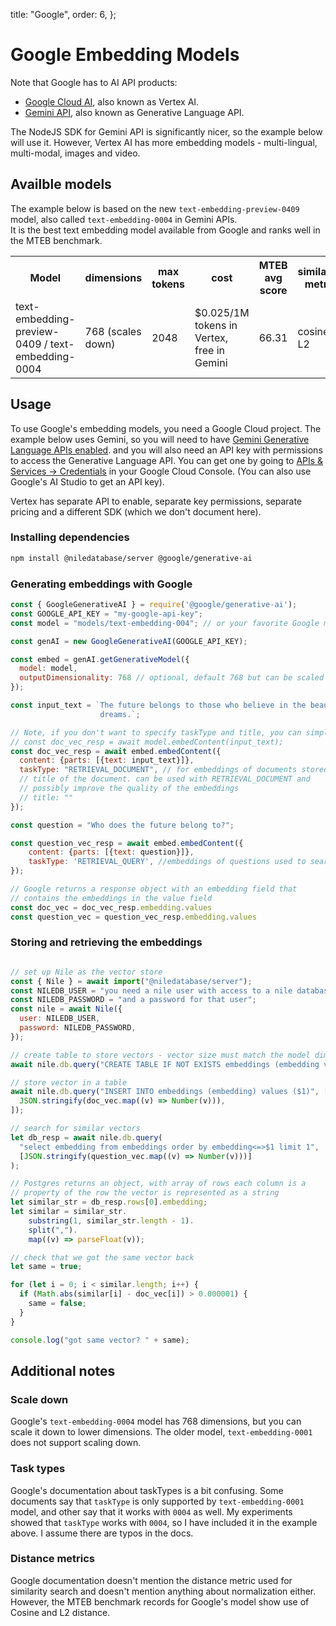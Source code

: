   title: "Google",
  order: 6,
};

# Google Embedding Models

Note that Google has to AI API products:
- [Google Cloud AI](https://cloud.google.com/ai-platform), also known as Vertex AI. 
- [Gemini API](https://ai.google.dev/gemini-api/docs), also known as Generative Language API.

The NodeJS SDK for Gemini API is significantly nicer, so the example below will use it. 
However, Vertex AI has more embedding models - multi-lingual, multi-modal, images and video.

## Availble models
The example below is based on the new `text-embedding-preview-0409` model, also called `text-embedding-0004` in Gemini APIs.\
It is the best text embedding model available from Google and ranks well in the MTEB benchmark.

<table suppressHydrationWarning>
  <tr>
    <th>Model</th>
    <th>dimensions</th>
    <th>max tokens</th>
    <th>cost</th>
    <th>MTEB avg score</th>
    <th>similarity metric</th>
  </tr>
  <tr>
    <td>text-embedding-preview-0409 / text-embedding-0004</td>
    <td>768 (scales down)</td>
    <td>2048</td>
    <td> $0.025/1M tokens in Vertex, free in Gemini</td>
    <td>66.31</td>
    <td>cosine, L2</td>
  </tr>
</table>

## Usage

To use Google's embedding models, you need a Google Cloud project. The example below  uses Gemini, so you will need to have
[Gemini Generative Language APIs enabled](https://console.developers.google.com/apis/api/generativelanguage.googleapis.com/overview). 
and you will also need an API key with permissions to access the Generative Language API. You can get one by going to 
[APIs & Services -> Credentials](https://console.cloud.google.com/apis/credentials) in your Google Cloud 
Console. (You can also use Google's AI Studio to get an API key).

Vertex has separate API to enable, separate key permissions, separate pricing and a different SDK 
(which we don't document here).

### Installing dependencies

```bash
npm install @niledatabase/server @google/generative-ai
```

### Generating embeddings with Google

```javascript
const { GoogleGenerativeAI } = require('@google/generative-ai');
const GOOGLE_API_KEY = "my-google-api-key";
const model = "models/text-embedding-004"; // or your favorite Google model

const genAI = new GoogleGenerativeAI(GOOGLE_API_KEY);

const embed = genAI.getGenerativeModel({
  model: model,
  outputDimensionality: 768 // optional, default 768 but can be scaled down
});

const input_text = `The future belongs to those who believe in the beauty of their 
                    dreams.`;

// Note, if you don't want to specify taskType and title, you can simply use:
// const doc_vec_resp = await model.embedContent(input_text);
const doc_vec_resp = await embed.embedContent({
  content: {parts: [{text: input_text}]},
  taskType: "RETRIEVAL_DOCUMENT", // for embeddings of documents stored in pg_vector
  // title of the document. can be used with RETRIEVAL_DOCUMENT and 
  // possibly improve the quality of the embeddings
  // title: "" 
});

const question = "Who does the future belong to?";

const question_vec_resp = await embed.embedContent({
    content: {parts: [{text: question}]},
    taskType: 'RETRIEVAL_QUERY', //embeddings of questions used to search documents
});

// Google returns a response object with an embedding field that 
// contains the embeddings in the value field
const doc_vec = doc_vec_resp.embedding.values
const question_vec = question_vec_resp.embedding.values
```

### Storing and retrieving the embeddings

```javascript

// set up Nile as the vector store
const { Nile } = await import("@niledatabase/server");
const NILEDB_USER = "you need a nile user with access to a nile database";
const NILEDB_PASSWORD = "and a password for that user";
const nile = await Nile({
  user: NILEDB_USER,
  password: NILEDB_PASSWORD,
});

// create table to store vectors - vector size must match the model dimensions
await nile.db.query("CREATE TABLE IF NOT EXISTS embeddings (embedding vector(768))");

// store vector in a table
await nile.db.query("INSERT INTO embeddings (embedding) values ($1)", [
  JSON.stringify(doc_vec.map((v) => Number(v))),
]);

// search for similar vectors
let db_resp = await nile.db.query(
  "select embedding from embeddings order by embedding<=>$1 limit 1",
  [JSON.stringify(question_vec.map((v) => Number(v)))]
);

// Postgres returns an object, with array of rows each column is a
// property of the row the vector is represented as a string
let similar_str = db_resp.rows[0].embedding;
let similar = similar_str.
    substring(1, similar_str.length - 1).
    split(",").
    map((v) => parseFloat(v));

// check that we got the same vector back
let same = true;

for (let i = 0; i < similar.length; i++) {
  if (Math.abs(similar[i] - doc_vec[i]) > 0.000001) {
    same = false;
  }
}

console.log("got same vector? " + same);
```

## Additional notes

### Scale down
Google's `text-embedding-0004` model has 768 dimensions, but you can scale it down to lower dimensions. 
The older model, `text-embedding-0001` does not support scaling down.

### Task types
Google's documentation about taskTypes is a bit confusing. Some documents say that `taskType` is only supported
by `text-embedding-0001` model, and other say that it works with `0004` as well. My experiments showed that
`taskType` works with `0004`, so I have included it in the example above. I assume there are typos in the docs.

### Distance metrics
Google documentation doesn't mention the distance metric used for similarity search and doesn't mention anything
about normalization either. However, the MTEB benchmark records for Google's model show use of Cosine and L2 distance.
